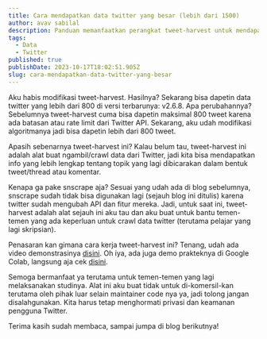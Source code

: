 ```yaml
---
title: Cara mendapatkan data twitter yang besar (lebih dari 1500)
author: avav sabilal
description: Panduan memanfaatkan perangkat tweet-harvest untuk mendapatkan data Twitter/X dalam volume besar (lebih dari 1500 tweet).
tags:
  - Data
  - Twitter
published: true
publishDate: 2023-10-17T18:02:51.905Z
slug: cara-mendapatkan-data-twitter-yang-besar
---
```


Aku habis modifikasi tweet-harvest. Hasilnya? Sekarang bisa dapetin data twitter yang lebih dari 800 di versi terbarunya: v2.6.8. Apa perubahannya? Sebelumnya tweet-harvest cuma bisa dapetin maksimal 800 tweet karena ada batasan atau rate limit dari Twitter API. Sekarang, aku udah modifikasi algoritmanya jadi bisa dapetin lebih dari 800 tweet.

Apasih sebenarnya tweet-harvest ini? Kalau belum tau, tweet-harvest ini adalah alat buat ngambil/crawl data dari Twitter, jadi kita bisa mendapatkan info yang lebih lengkap tentang topik yang lagi dibicarakan dalam bentuk tweet/thread atau komentar.

Kenapa ga pake snscrape aja? Sesuai yang udah ada di blog sebelumnya, snscrape sudah tidak bisa digunakan lagi (sejauh blog ini ditulis) karena twitter sudah mengubah API dan fitur mereka. Jadi, untuk saat ini, tweet-harvest adalah alat sejauh ini aku tau dan aku buat untuk bantu temen-temen yang ada keperluan untuk crawl data twitter (terutama pelajar yang lagi skripsian).

Penasaran kan gimana cara kerja tweet-harvest ini? Tenang, udah ada video demonstrasinya [disini](https://youtu.be/1uOm95nMcuk). Oh iya, ada juga demo prakteknya di Google Colab, langsung aja cek [disini](https://colab.research.google.com/drive/11cyL2GVKIZyY1-O4RNrQnsz6XtNikmNV?usp=sharing).

Semoga bermanfaat ya terutama untuk temen-temen yang lagi melaksanakan studinya. Alat ini aku buat tidak untuk di-komersil-kan terutama oleh pihak luar selain maintainer code nya ya, jadi tolong jangan disalahgunakan. Kita harus tetap menghormati privasi dan keamanan pengguna Twitter.

Terima kasih sudah membaca, sampai jumpa di blog berikutnya!
